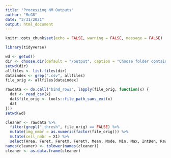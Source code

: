 ```yaml
---
title: "Processing NM Outputs"
author: "McG8"
date: "3/31/2021"
output: html_document
---
```


```r
knitr::opts_chunk$set(echo = FALSE, warning = FALSE, message = FALSE)
```

```r
library(tidyverse)
```

```r
wd <- getwd()
dir <- choose.dir(default = "/output", caption = "Choose folder containing NM outputs")
setwd(dir)
allfiles <- list.files(dir)
dataindex <- grep(".csv", allfiles)
file_orig <- allfiles[dataindex]

rawdata <- do.call("bind_rows", lapply(file_orig, function(x) {
  dat <- read_csv(x)
  dat$file_orig <- tools::file_path_sans_ext(x)
  dat
}))
setwd(wd)
```

```r
cleaner <- rawdata %>%
  filter(grepl("_thresh", file_orig) == FALSE) %>%
  mutate(img_nmbr = as.numeric(factor(file_orig))) %>%
  mutate(cell_nmbr = X1) %>%
  select(Area, Feret, FeretX, FeretY, Mean, Mode, Min, Max, IntDen, RawIntDen, img_nmbr, cell_nmbr, file_orig)
names(cleaner) <- tolower(names(cleaner))
cleaner <- as.data.frame(cleaner)
```
